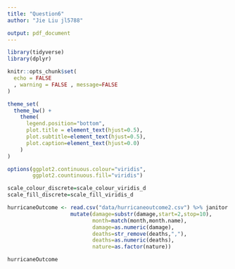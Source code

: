 ```yaml
---
title: "Question6"
author: "Jie Liu jl5788"

output: pdf_document
---
```

```r
library(tidyverse)
library(dplyr)
```


```r
knitr::opts_chunk$set(
  echo = FALSE
  , warning = FALSE , message=FALSE
)

theme_set(
  theme_bw() +
    theme(
      legend.position="bottom",
      plot.title = element_text(hjust=0.5),
      plot.subtitle=element_text(hjust=0.5),
      plot.caption=element_text(hjust=0.0)
    )
)

options(ggplot2.continuous.colour="viridis",
        ggplot2.countinuous.fill="viridis")

scale_colour_discrete=scale_colour_viridis_d
scale_fill_discrete=scale_fill_viridis_d
```

```r
hurricaneOutcome <- read.csv("data/hurricaneoutcome2.csv") %>% janitor::clean_names() %>%  
                    mutate(damage=substr(damage,start=2,stop=10),
                           month=match(month,month.name),
                           damage=as.numeric(damage),
                           deaths=str_remove(deaths,","),
                           deaths=as.numeric(deaths),
                           nature=as.factor(nature))

hurricaneOutcome
```



